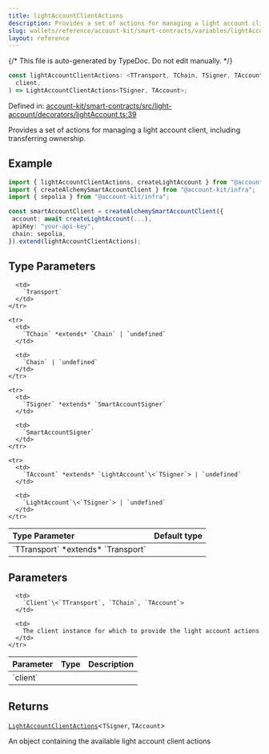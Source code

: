 ```yaml
---
title: lightAccountClientActions
description: Provides a set of actions for managing a light account client, including transferring ownership.
slug: wallets/reference/account-kit/smart-contracts/variables/lightAccountClientActions
layout: reference
---
```


{/* This file is auto-generated by TypeDoc. Do not edit manually. */}

```ts
const lightAccountClientActions: <TTransport, TChain, TSigner, TAccount>(
  client,
) => LightAccountClientActions<TSigner, TAccount>;
```

Defined in: [account-kit/smart-contracts/src/light-account/decorators/lightAccount.ts:39](https://github.com/alchemyplatform/aa-sdk/blob/dc58c113ff1eeb06d4b3f76c505cbbaad47db8fc/account-kit/smart-contracts/src/light-account/decorators/lightAccount.ts#L39)

Provides a set of actions for managing a light account client, including transferring ownership.

## Example

```ts
import { lightAccountClientActions, createLightAccount } from "@account-kit/smart-contracts";
import { createAlchemySmartAccountClient } from "@account-kit/infra";
import { sepolia } from "@account-kit/infra";

const smartAccountClient = createAlchemySmartAccountClient({
 account: await createLightAccount(...),
 apiKey: "your-api-key",
 chain: sepolia,
}).extend(lightAccountClientActions);
```

## Type Parameters

<table>
  <thead>
    <tr>
      <th align="left">Type Parameter</th>
      <th align="left">Default type</th>
    </tr>
  </thead>

  <tbody>
    <tr>
      <td>
        `TTransport` *extends* `Transport`
      </td>

      <td>
        `Transport`
      </td>
    </tr>

    <tr>
      <td>
        `TChain` *extends* `Chain` | `undefined`
      </td>

      <td>
        `Chain` | `undefined`
      </td>
    </tr>

    <tr>
      <td>
        `TSigner` *extends* `SmartAccountSigner`
      </td>

      <td>
        `SmartAccountSigner`
      </td>
    </tr>

    <tr>
      <td>
        `TAccount` *extends* `LightAccount`\<`TSigner`> | `undefined`
      </td>

      <td>
        `LightAccount`\<`TSigner`> | `undefined`
      </td>
    </tr>

  </tbody>
</table>

## Parameters

<table>
  <thead>
    <tr>
      <th align="left">Parameter</th>
      <th align="left">Type</th>
      <th align="left">Description</th>
    </tr>
  </thead>

  <tbody>
    <tr>
      <td>
        `client`
      </td>

      <td>
        `Client`\<`TTransport`, `TChain`, `TAccount`>
      </td>

      <td>
        The client instance for which to provide the light account actions
      </td>
    </tr>

  </tbody>
</table>

## Returns

[`LightAccountClientActions`](../type-aliases/LightAccountClientActions.mdx)\<`TSigner`, `TAccount`>

An object containing the available light account client actions
